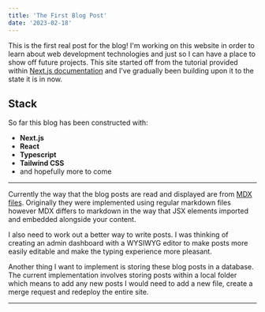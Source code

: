 ```yaml
---
title: 'The First Blog Post'
date: '2023-02-18'
---
```


This is the first real post for the blog! I'm working on this website in order to learn about web development technologies and just so I can have a place to show off future projects.
This site started off from the tutorial provided within [Next.js documentation](https://nextjs.org/learn/basics/create-nextjs-app) and I've gradually been building upon it to the state it is in now.

## Stack 

So far this blog has been constructed with:  
- **Next.js** 
- **React**
- **Typescript**
- **Tailwind CSS** 
- and hopefully more to come  

---

Currently the way that the blog posts are read and displayed are from [MDX files](https://mdxjs.com/). Originally they were implemented using regular markdown files however MDX differs to markdown in the way that JSX elements imported and embedded alongside your content.

I also need to work out a better way to write posts. I was thinking of creating an admin dashboard with a WYSIWYG editor to make posts more easily editable and make the typing experience more pleasant.  

Another thing I want to implement is storing these blog posts in a database. The current implementation involves storing posts within a local folder which means to add any new posts I would need to add a new file, create a merge request and redeploy the entire site. 

---


